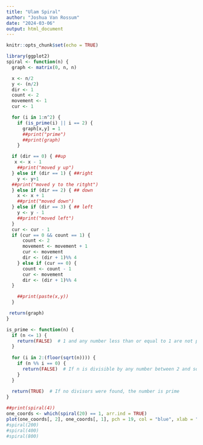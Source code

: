 ```yaml
---
title: "Ulam Spiral"
author: "Joshua Van Rossum"
date: "2024-03-06"
output: html_document
---
```


```r
knitr::opts_chunk$set(echo = TRUE)
```

```r
library(ggplot2)
spiral <- function(n) {
  graph <- matrix(0, n, n)

  x <- n/2
  y <- (n/2)
  dir <- 1
  count <- 2
  movement <- 1
  cur <- 1

  for (i in 1:n^2) {
    if (is_prime(i) || i == 2) {
      graph[x,y] = 1
      ##print("prime")
      ##print(graph)
    }

  if (dir == 0) { ##up
   x <- x - 1
    ##print("moved y up")
  } else if (dir == 1) { ##right
    y <- y+1
  ##print("moved y to the ritght")
  } else if (dir == 2) { ## down
    x <- x + 1
    ##print("moved down")
  } else if (dir == 3) { ## left
    y <- y - 1
    ##print("moved left")
  }
  cur <- cur - 1
  if (cur == 0 && count == 1) {
      count <- 2
      movement <- movement + 1
      cur <- movement
      dir <- (dir + 1)%% 4
    } else if (cur == 0) {
      count <- count - 1
      cur <- movement
      dir <- (dir + 1)%% 4
  }

    ##print(paste(x,y))
  }

 return(graph)
}

is_prime <- function(n) {
  if (n <= 1) {
    return(FALSE)  # 1 and any number less than or equal to 1 are not prime
  }
  
  for (i in 2:(floor(sqrt(n)))) {
    if (n %% i == 0) {
      return(FALSE)  # If n is divisible by any number between 2 and sqrt(n), it's not prime
    }
  }
  
  return(TRUE)  # If no divisors were found, the number is prime
}

##print(spiral(4))
one_coords <- which(spiral(20) == 1, arr.ind = TRUE)
plot(one_coords[, 2], one_coords[, 1], pch = 19, col = "blue", xlab = "Column", ylab = "Row", main = " Plot")
#spiral(200)
#spiral(400)
#spiral(800)
```

